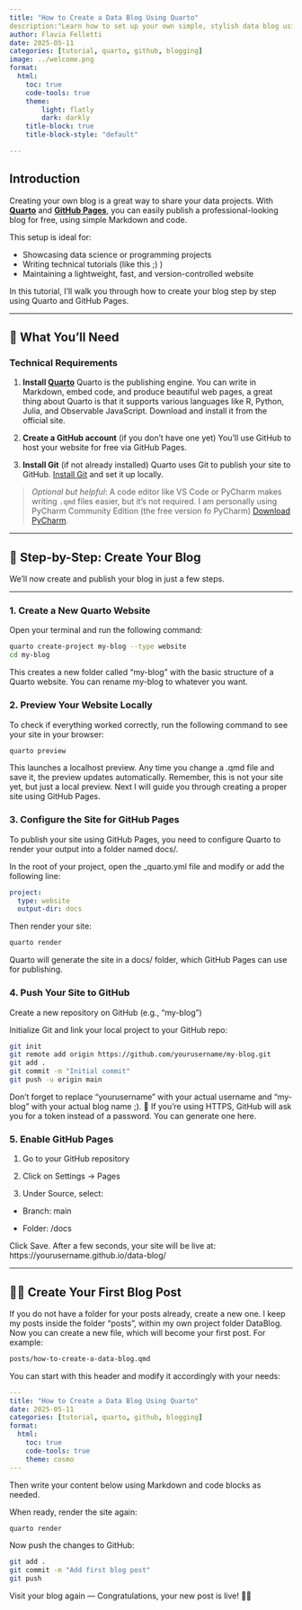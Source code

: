 ```yaml
---
title: "How to Create a Data Blog Using Quarto"
description:"Learn how to set up your own simple, stylish data blog using Quarto and GitHub Pages — no advanced web skills required."
author: Flavia Felletti
date: 2025-05-11
categories: [tutorial, quarto, github, blogging]
image: ../welcome.png
format:
  html:
    toc: true
    code-tools: true
    theme:
        light: flatly
        dark: darkly
    title-block: true
    title-block-style: "default"

---
```


## Introduction

Creating your own blog is a great way to share your data projects. With **[Quarto](https://quarto.org)** and **[GitHub Pages](https://pages.github.com/)**, you can easily publish a professional-looking blog for free, using simple Markdown and code.

This setup is ideal for:

* Showcasing data science or programming projects
* Writing technical tutorials (like this ;) )
* Maintaining a lightweight, fast, and version-controlled website

In this tutorial, I’ll walk you through how to create your blog step by step using Quarto and GitHub Pages.

---

## 🧰 What You’ll Need

### Technical Requirements

1. **Install [Quarto](https://quarto.org/docs/get-started/)**
   Quarto is the publishing engine. You can write in Markdown, embed code, and produce beautiful web pages, a great thing about Quarto is that it supports various languages like R, Python, Julia, and Observable JavaScript. Download and install it from the official site.

2. **Create a GitHub account** (if you don’t have one yet)
   You'll use GitHub to host your website for free via GitHub Pages.

3. **Install Git** (if not already installed)
   Quarto uses Git to publish your site to GitHub. [Install Git](https://git-scm.com/downloads) and set it up locally.

> _Optional but helpful_: A code editor like VS Code or PyCharm makes writing `.qmd` files easier, but it’s not required. I am personally using PyCharm Community Edition (the free version fo PyCharm) [Download PyCharm](https://www.jetbrains.com/pycharm/download/?section=windows).

---

## 🚀 Step-by-Step: Create Your Blog

We’ll now create and publish your blog in just a few steps.

---

### 1. Create a New Quarto Website

Open your terminal and run the following command:

```bash
quarto create-project my-blog --type website
cd my-blog
```

This creates a new folder called "my-blog" with the basic structure of a Quarto website. You can rename my-blog to whatever you want.

### 2. Preview Your Website Locally

To check if everything worked correctly, run the following command to see your site in your browser:

```bash
quarto preview
```

This launches a localhost preview.
Any time you change a .qmd file and save it, the preview updates automatically.
Remember, this is not your site yet, but just a local preview. Next I will guide you through creating a proper site using GitHub Pages.

### 3. Configure the Site for GitHub Pages

To publish your site using GitHub Pages, you need to configure Quarto to render your output into a folder named docs/.

In the root of your project, open the _quarto.yml file and modify or add the following line:

```yaml
project:
  type: website
  output-dir: docs
```
Then render your site:

```bash
quarto render
```
Quarto will generate the site in a docs/ folder, which GitHub Pages can use for publishing.

### 4. Push Your Site to GitHub

Create a new repository on GitHub (e.g., "my-blog")

Initialize Git and link your local project to your GitHub repo:

```bash
git init
git remote add origin https://github.com/yourusername/my-blog.git
git add .
git commit -m "Initial commit"
git push -u origin main
```

Don't forget to replace "yourusername" with your actual username and "my-blog" with your actual blog name ;).
🔐 If you're using HTTPS, GitHub will ask you for a token instead of a password. You can generate one here.


### 5. Enable GitHub Pages

1. Go to your GitHub repository

2. Click on Settings → Pages

3. Under Source, select:

* Branch: main

* Folder: /docs

Click Save. After a few seconds, your site will be live at:
https://yourusername.github.io/data-blog/

---

## ✍🏿 Create Your First Blog Post

If you do not have a folder for your posts already, create a new one. I keep my posts inside the folder "posts", within my own project folder DataBlog.
Now you can create a new file, which will become your first post. For example:

```bash
posts/how-to-create-a-data-blog.qmd
```

You can start with this header and modify it accordingly with your needs:

```yaml
---
title: "How to Create a Data Blog Using Quarto"
date: 2025-05-11
categories: [tutorial, quarto, github, blogging]
format:
  html:
    toc: true
    code-tools: true
    theme: cosmo
---
```

Then write your content below using Markdown and code blocks as needed.

When ready, render the site again:

```bash
quarto render
```

Now push the changes to GitHub:

```bash
git add .
git commit -m "Add first blog post"
git push
```

Visit your blog again — Congratulations, your new post is live! ✌🏿